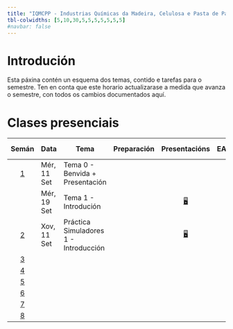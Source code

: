 ```yaml
---
title: "IQMCPP - Industrias Químicas da Madeira, Celulosa e Pasta de Papel"
tbl-colwidths: [5,10,30,5,5,5,5,5,5,5]
#navbar: false
---
```


# Introdución

Esta páxina contén un esquema dos temas, contido e tarefas para o semestre.
Ten en conta que este horario actualizarase a medida que avanza o semestre, con todos os cambios documentados aquí.

# Clases presenciais

::: column-screen-inset-right
| Semán | Data | Tema | Preparación | Presentacións | EA |  Laboratorio | Traballo individual | Avaliación | Proxecto |  
|:------:|--------|--------|:------:|:------:|:------:|:------:|:------:|:------:|:------:|  
|  [1](/weeks/week-1.html)  | Mér, 11 Set | Tema 0 - Benvida + Presentación |  |  |  | | | | |    
|  | Mér, 19 Set | Tema 1 - Introdución | | [🖥️](/slides/lec-1.html "Slides"){aria-label="Lab 1 slides"} | | [💻](/labs/lab-1.html "Lab instructions"){aria-label="Lab 1 instructions"} | | | |  
|  [2](/weeks/week-2.html) | Xov, 11 Set | Práctica Simuladores 1 - Introducción | |  [🖥️](/slides/lec-2.html "Lecture slides"){aria-label="Lecture 2 slides"}  | | | | | |  
|  [3](/weeks/week-3.html)  |          | | | | | | | | |  
|  [4](/weeks/week-3.html)  |          | | | | | | | | |  
|  [5](/weeks/week-3.html)  |          | | | | | | | | |  
|  [6](/weeks/week-3.html)  |          | | | | | | | | |  
|  [7](/weeks/week-3.html)  |          | | | | | | | | |  
|  [8](/weeks/week-3.html)  |          | | | | | | | | |  

:::

